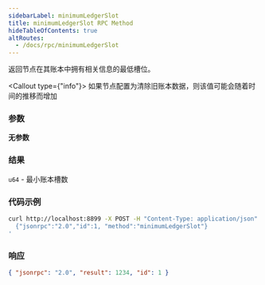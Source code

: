 ```yaml
---
sidebarLabel: minimumLedgerSlot
title: minimumLedgerSlot RPC Method
hideTableOfContents: true
altRoutes:
  - /docs/rpc/minimumLedgerSlot
---
```


返回节点在其账本中拥有相关信息的最低槽位。

<Callout type={"info"}>
  如果节点配置为清除旧账本数据，则该值可能会随着时间的推移而增加
</Callout>

<DocSideBySide>

<DocLeftSide>

### 参数

**无参数**

### 结果

`u64` - 最小账本槽数

</DocLeftSide>

<DocRightSide>

### 代码示例

```bash
curl http://localhost:8899 -X POST -H "Content-Type: application/json" -d '
  {"jsonrpc":"2.0","id":1, "method":"minimumLedgerSlot"}
'
```

### 响应

```json
{ "jsonrpc": "2.0", "result": 1234, "id": 1 }
```

</DocRightSide>
</DocSideBySide>
